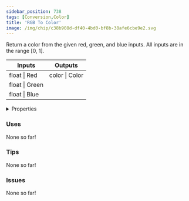 ```yaml
---
sidebar_position: 738
tags: [Conversion,Color]
title: 'RGB To Color'
image: /img/chip/c38b908d-df40-4bd0-bf8b-38afe6cbe9e2.svg
---
```


Return a color from the given red, green, and blue inputs. All inputs are in the range [0, 1].



<IChip uuid="c38b908d-df40-4bd0-bf8b-38afe6cbe9e2"/>

<table><thead><tr><th>Inputs</th><th>Outputs</th></tr></thead><tbody><tr><td>float | Red</td><td>color | Color</td></tr><tr><td>float | Green</td><td /></tr><tr><td>float | Blue</td><td /></tr></tbody></table>

<details>
  <summary>Properties</summary>
  <div>
    <div>
    <table>
      <tbody>
        <tr>
          <td>Is beta required?</td>
          <td>No</td>
        </tr>
        <tr>
          <td>Is chip a trolling risk?</td>
          <td>No</td>
        </tr>
        <tr>
          <td>Is chip a role assignment risk?</td>
          <td>No</td>
        </tr>
        <tr>
          <td>Chip UUID</td>
          <td>c38b908d-df40-4bd0-bf8b-38afe6cbe9e2</td>
        </tr>
        <tr>
          <td>Room availability</td>
          <td>Available everywhere</td>
        </tr>
      </tbody>
    </table>
    </div>
  </div>
</details>

### Uses

None so far!

### Tips

None so far!

### Issues

None so far!